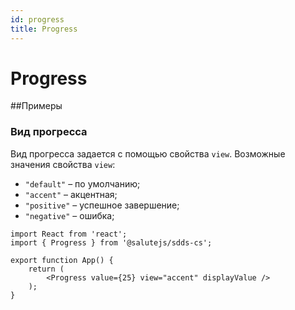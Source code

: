 ```yaml
---
id: progress
title: Progress
---
```



# Progress
<Description name="Progress" />
<PropsTable name="Progress" exclude={['css']} />

##Примеры

### Вид прогресса
Вид прогресса задается с помощью свойства `view`. Возможные значения свойства `view`:
+ `"default"` – по умолчанию;
+ `"accent"` – акцентная;
+ `"positive"` – успешное завершение;
+ `"negative"` – ошибка;

```tsx live
import React from 'react';
import { Progress } from '@salutejs/sdds-cs';

export function App() {
    return (
        <Progress value={25} view="accent" displayValue />
    );
}
```
